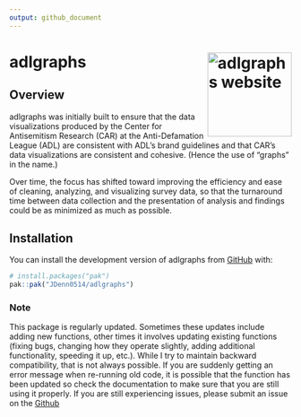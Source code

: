 ```yaml
---
output: github_document
---
```


# adlgraphs <a href="https://jdenn0514.github.io/adlgraphs/"><img src="man/figures/logo.png" align="right" height="150" alt="adlgraphs website" /></a>

## Overview

adlgraphs was initially built to ensure that the data visualizations produced 
by the Center for Antisemitism Research (CAR) at the Anti-Defamation League 
(ADL) are consistent with ADL's brand  guidelines and that CAR's data 
visualizations are consistent and cohesive. (Hence the use of "graphs" in the 
name.)

Over time, the focus has shifted toward improving the efficiency
and ease of cleaning, analyzing, and visualizing survey data, so that the 
turnaround time between data collection and the presentation of analysis and 
findings could be as minimized as much as possible. 


## Installation

You can install the development version of adlgraphs from [GitHub](https://github.com/JDenn0514/adlgraphs) with:

``` r
# install.packages("pak")
pak::pak("JDenn0514/adlgraphs")
```


### Note

This package is regularly updated. Sometimes these updates include adding new
functions, other times it involves updating existing functions (fixing bugs, 
changing how they operate slightly, adding additional functionality, speeding
it up, etc.). While I try to maintain backward compatibility, that is not always
possible. If you are suddenly getting an error message when re-running old code,
it is possible that the function has been updated so check the documentation to
make sure that you are still using it properly. If you are still experiencing
issues, please submit an issue on the [Github](https://github.com/JDenn0514/adlgraphs/issues)
